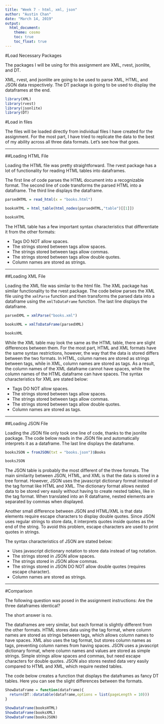 ---
title: "Week 7 - html, xml, json"
author: "Austin Chan"
date: "March 14, 2019"
output: 
  html_document:
    theme: cosmo
    toc: true
    toc_float: true
---

#Load Necessary Packages

The packages I will be using for this assignment are XML, rvest, jsonlite, and DT.

XML, rvest, and jsonlite are going to be used to parse XML, HTML, and JSON data respectively. The DT package is going to be used to display the dataframes at the end.

```{r, warning=FALSE,message=FALSE}
library(XML)
library(rvest)
library(jsonlite)
library(DT)
```


#Load in files

The files will be loaded directly from individual files I have created for the assignment. For the most part, I have tried to replicate the data to the best of my ability across all three data formats. Let's see how that goes.

* * *

##Loading HTML File

Loading the HTML file was pretty straightforward. The rvest package has a lot of functionality for reading HTML tables into dataframes.

The first line of code parses the HTML document into a recognizable format. The second line of code transforms the parsed HTML into a dataframe. The third line displays the dataframe.


```{r}
parsedHTML = read_html(x = "books.html")

booksHTML = html_table(html_nodes(parsedHTML,"table")[[1]])

booksHTML
```

The HTML table has a few important syntax characteristics that differentiate it from the other formats:

  - Tags DO NOT allow spaces.
  - The strings stored between tags allow spaces.
  - The strings stored between tags allow commas.
  - The strings stored between tags allow double quotes.
  - Column names are stored as strings.

* * *

##Loading XML File

Loading the XML file was similar to the html file. The XML package has similar functionality to the rvest package. The code below parses the XML file using the `xmlParse` function and then transforms the parsed data into a dataframe using the `xmlToDataFrame` function. The last line displays the dataframe.

```{r}
parsedXML = xmlParse("books.xml")

booksXML = xmlToDataFrame(parsedXML)

booksXML
```

While the XML table may look the same as the HTML table, there are slight differences between them. For the most part, HTML and XML formats have the same syntax restrictions, however, the way that the data is stored differs between the two formats. In HTML, column names are stored as strings between tags, while in XML, column names are stored as tags. As a result, the column names of the XML dataframe cannot have spaces, while the column names of the HTML dataframe can have spaces. The syntax characteristics for XML are stated below:

  - Tags DO NOT allow spaces.
  - The strings stored between tags allow spaces.
  - The strings stored between tags allow commas.
  - The strings stored between tags allow double quotes.
  - Column names are stored as tags.

* * *

##Loading JSON File

Loading the JSON file only took one line of code, thanks to the jsonlite package. The code below reads in the JSON file and automatically interprets it as a dataframe. The last line displays the dataframe.

```{r}
booksJSON = fromJSON(txt = "books.json")$Books

booksJSON
```

The JSON table is probably the most different of the three formats. The main similarity between JSON, HTML, and XML is that the data is stored in a tree format. However, JSON uses the javascript dictionary format instead of the tag format like HTML and XML. The dictionary format allows nested data to be stored very easily without having to create nested tables, like in the tag format. When translated into an R dataframe, nested elements are separated by commas when displayed.

Another small difference between JSON and HTML/XML is that data elements require escape characters to display double quotes. Since JSON uses regular strings to store data, it interprets quotes inside quotes as the end of the string. To avoid this problem, escape characters are used to print quotes in strings.

The syntax characteristics of JSON are stated below:

  - Uses javascript dictionary notation to store data instead of tag notation.
  - The strings stored in JSON allow spaces.
  - The strings stored in JSON allow commas.
  - The strings stored in JSON DO NOT allow double quotes (requires escape character).
  - Column names are stored as strings.

* * *

#Comparison

The following question was posed in the assignment instructions: Are the three dataframes identical?

The short answer is no.

The dataframes are very similar, but each format is slightly different from the other formats. HTML stores data using the tag format, where column names are stored as strings between tags, which allows column names to have spaces. XML also uses the tag format, but stores column names as tags, preventing column names from having spaces. JSON uses a javascript dictionary format, where column names and values are stored as simple strings. Simple strings allow spaces and commas, but need escape characters for double quotes. JSON also stores nested data very easily compared to HTML and XML, which require nested tables.

The code below creates a function that displays the dataframes as fancy DT tables. Here you can see the slight differences between the formats.

```{r}
ShowDataFrame = function(dataframe){
  return(DT::datatable(dataframe,options = list(pageLength = 10)))
}

ShowDataFrame(booksHTML)
ShowDataFrame(booksXML)
ShowDataFrame(booksJSON)
```






